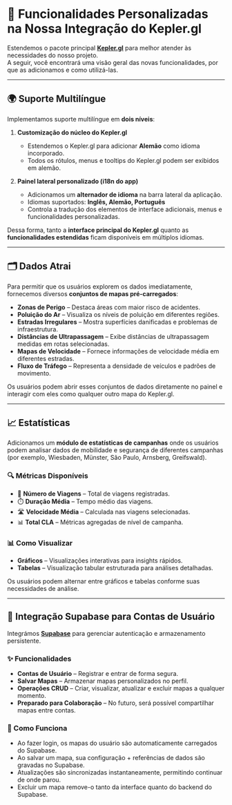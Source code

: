 # 🔧 Funcionalidades Personalizadas na Nossa Integração do Kepler.gl

Estendemos o pacote principal **[Kepler.gl](https://kepler.gl/)** para melhor atender às necessidades do nosso projeto.  
A seguir, você encontrará uma visão geral das novas funcionalidades, por que as adicionamos e como utilizá-las.

---

## 🌍 Suporte Multilíngue

Implementamos suporte multilíngue em **dois níveis**:

1. **Customização do núcleo do Kepler.gl**

   - Estendemos o Kepler.gl para adicionar **Alemão** como idioma incorporado.
   - Todos os rótulos, menus e tooltips do Kepler.gl podem ser exibidos em alemão.

2. **Painel lateral personalizado (i18n do app)**
   - Adicionamos um **alternador de idioma** na barra lateral da aplicação.
   - Idiomas suportados: **Inglês, Alemão, Português**
   - Controla a tradução dos elementos de interface adicionais, menus e funcionalidades personalizadas.

Dessa forma, tanto a **interface principal do Kepler.gl** quanto as **funcionalidades estendidas** ficam disponíveis em múltiplos idiomas.

---

## 🗂️ Dados Atrai

Para permitir que os usuários explorem os dados imediatamente, fornecemos diversos **conjuntos de mapas pré-carregados**:

- **Zonas de Perigo** – Destaca áreas com maior risco de acidentes.
- **Poluição do Ar** – Visualiza os níveis de poluição em diferentes regiões.
- **Estradas Irregulares** – Mostra superfícies danificadas e problemas de infraestrutura.
- **Distâncias de Ultrapassagem** – Exibe distâncias de ultrapassagem medidas em rotas selecionadas.
- **Mapas de Velocidade** – Fornece informações de velocidade média em diferentes estradas.
- **Fluxo de Tráfego** – Representa a densidade de veículos e padrões de movimento.

Os usuários podem abrir esses conjuntos de dados diretamente no painel e interagir com eles como qualquer outro mapa do Kepler.gl.

---

## 📈 Estatísticas

Adicionamos um **módulo de estatísticas de campanhas** onde os usuários podem analisar dados de mobilidade e segurança de diferentes campanhas (por exemplo, Wiesbaden, Münster, São Paulo, Arnsberg, Greifswald).

### 🔍 Métricas Disponíveis

- 🚴 **Número de Viagens** – Total de viagens registradas.
- ⏱️ **Duração Média** – Tempo médio das viagens.
- 🛣️ **Velocidade Média** – Calculada nas viagens selecionadas.
- 📊 **Total CLA** – Métricas agregadas de nível de campanha.

### 📊 Como Visualizar

- **Gráficos** – Visualizações interativas para insights rápidos.
- **Tabelas** – Visualização tabular estruturada para análises detalhadas.

Os usuários podem alternar entre gráficos e tabelas conforme suas necessidades de análise.

---

## 🔐 Integração Supabase para Contas de Usuário

Integrámos **[Supabase](https://supabase.com/)** para gerenciar autenticação e armazenamento persistente.

### ✨ Funcionalidades

- **Contas de Usuário** – Registrar e entrar de forma segura.
- **Salvar Mapas** – Armazenar mapas personalizados no perfil.
- **Operações CRUD** – Criar, visualizar, atualizar e excluir mapas a qualquer momento.
- **Preparado para Colaboração** – No futuro, será possível compartilhar mapas entre contas.

### 🔧 Como Funciona

- Ao fazer login, os mapas do usuário são automaticamente carregados do Supabase.
- Ao salvar um mapa, sua configuração + referências de dados são gravadas no Supabase.
- Atualizações são sincronizadas instantaneamente, permitindo continuar de onde parou.
- Excluir um mapa remove-o tanto da interface quanto do backend do Supabase.
